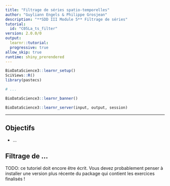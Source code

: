 ```yaml
---
title: "Filtrage de séries spatio-temporelles"
author: "Guyliann Engels & Philippe Grosjean"
description: "**SDD III Module 5** Filtrage de séries"
tutorial:
  id: "C05La_ts_filter"
version: 2.0.0/0
output:
  learnr::tutorial:
  progressive: true
allow_skip: true
runtime: shiny_prerendered
---
```


```r
BioDataScience3::learnr_setup()
SciViews::R()
library(pastecs)

# ...
```

```r
BioDataScience3::learnr_banner()
```

```r
BioDataScience3::learnr_server(input, output, session)
```

------------------------------------------------------------------------

## Objectifs

-   ...

## Filtrage de ...

TODO: ce tutoriel doit encore être écrit. Vous devez probablement penser à installer une version plus récente du package qui contient les exercices finalisés !
